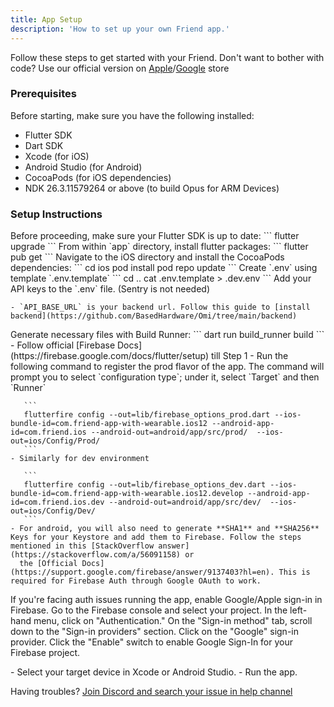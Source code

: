 ```yaml
---
title: App Setup
description: 'How to set up your own Friend app.'
---
```


Follow these steps to get started with your Friend. Don't want to bother with code? Use our official version
on [Apple](https://apps.apple.com/us/app/friend-ai-wearable/id6502156163)/[Google](https://play.google.com/store/apps/details?id=com.friend.ios&hl=en_US) store

### Prerequisites

Before starting, make sure you have the following installed:

* Flutter SDK
* Dart SDK
* Xcode (for iOS)
* Android Studio (for Android)
* CocoaPods (for iOS dependencies)
* NDK 26.3.11579264 or above (to build Opus for ARM Devices)

### Setup Instructions
<Steps>
  <Step title="Upgrade Flutter">
   Before proceeding, make sure your Flutter SDK is up to date:
    ```
    flutter upgrade
    ```
  </Step>
  <Step title="Get Flutter Dependencies">
   From within `app` directory, install flutter packages:
    ```
    flutter pub get
    ```
  </Step>
  <Step title="Install iOS Pods">
   Navigate to the iOS directory and install the CocoaPods dependencies:
    ```
    cd ios
    pod install
    pod repo update
    ```

  </Step>
  <Step title="Environment Configuration">
   Create `.env` using template `.env.template`
    ```
    cd ..
    cat .env.template > .dev.env
    ```
  </Step>

  <Step title="API Keys">
   Add your API keys to the `.env` file. (Sentry is not needed)

    - `API_BASE_URL` is your backend url. Follow this guide to [install backend](https://github.com/BasedHardware/Omi/tree/main/backend)

  </Step>

  <Step title="Run Build Runner">
   Generate necessary files with Build Runner:
    ```
    dart run build_runner build
    ```
  </Step>
  <Step title="Setup Firebase">
    - Follow official [Firebase Docs](https://firebase.google.com/docs/flutter/setup) till Step 1
    - Run the following command to register the prod flavor of the app. The command will prompt you to select `configuration type`; under it, select `Target` and then `Runner`

       ```
       flutterfire config --out=lib/firebase_options_prod.dart --ios-bundle-id=com.friend-app-with-wearable.ios12 --android-app-id=com.friend.ios --android-out=android/app/src/prod/  --ios-out=ios/Config/Prod/
       ```
    - Similarly for dev environment

       ```
       flutterfire config --out=lib/firebase_options_dev.dart --ios-bundle-id=com.friend-app-with-wearable.ios12.develop --android-app-id=com.friend.ios.dev --android-out=android/app/src/dev/  --ios-out=ios/Config/Dev/
       ```
    - For android, you will also need to generate **SHA1** and **SHA256** Keys for your Keystore and add them to Firebase. Follow the steps mentioned in this [StackOverflow answer](https://stackoverflow.com/a/56091158) or
      the [Official Docs](https://support.google.com/firebase/answer/9137403?hl=en). This is required for Firebase Auth through Google OAuth to work.

   If you're facing auth issues running the app, enable Google/Apple sign-in in Firebase. Go to the Firebase console and select your project. In the left-hand menu, click on "Authentication." On the "Sign-in method" tab, scroll down to the "Sign-in providers" section. Click on the "Google" sign-in provider. Click the "Enable" switch to enable Google Sign-In for your Firebase project.

  </Step>
  <Step title="Run the App">
    - Select your target device in Xcode or Android Studio.
    - Run the app.
  </Step>

Having troubles? [Join Discord and search your issue in help channel](https://discord.gg/based-hardware-1192313062041067520)
</Steps>
